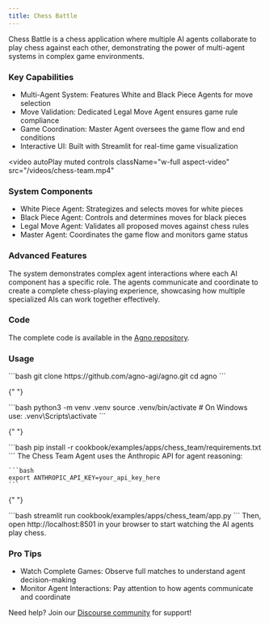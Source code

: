 ```yaml
---
title: Chess Battle
---
```


Chess Battle is a chess application where multiple AI agents collaborate to play chess against each other, demonstrating the power of multi-agent systems in complex game environments.

### Key Capabilities

- Multi-Agent System: Features White and Black Piece Agents for move selection
- Move Validation: Dedicated Legal Move Agent ensures game rule compliance
- Game Coordination: Master Agent oversees the game flow and end conditions
- Interactive UI: Built with Streamlit for real-time game visualization

<video
  autoPlay
  muted
  controls
  className="w-full aspect-video"
  src="/videos/chess-team.mp4"
></video>

### System Components

- White Piece Agent: Strategizes and selects moves for white pieces
- Black Piece Agent: Controls and determines moves for black pieces
- Legal Move Agent: Validates all proposed moves against chess rules
- Master Agent: Coordinates the game flow and monitors game status

### Advanced Features

The system demonstrates complex agent interactions where each AI component has a specific role. The agents communicate and coordinate to create a complete chess-playing experience, showcasing how multiple specialized AIs can work together effectively.

### Code

The complete code is available in the [Agno repository](https://github.com/agno-agi/agno/tree/main/cookbook/examples/apps/chess_team).

### Usage

<Steps>
  <Step title="Clone the repository">
    ```bash
    git clone https://github.com/agno-agi/agno.git
    cd agno
    ```
  </Step>

{" "}

<Step title="Create a Virtual Environment">
  ```bash python3 -m venv .venv source .venv/bin/activate # On Windows use:
  .venv\Scripts\activate ```
</Step>

{" "}

<Step title="Install Dependencies">
  ```bash pip install -r cookbook/examples/apps/chess_team/requirements.txt ```
</Step>

  <Step title="Set up API Key">
    The Chess Team Agent uses the Anthropic API for agent reasoning:

    ```bash
    export ANTHROPIC_API_KEY=your_api_key_here
    ```

  </Step>

{" "}

<Step title="Launch the App">
  ```bash streamlit run cookbook/examples/apps/chess_team/app.py ```
</Step>

  <Step title="Open the App">
    Then, open http://localhost:8501 in your browser to start watching the AI agents play chess.
  </Step>
</Steps>

### Pro Tips

- Watch Complete Games: Observe full matches to understand agent decision-making
- Monitor Agent Interactions: Pay attention to how agents communicate and coordinate

Need help? Join our [Discourse community](https://agno.link/community) for support!
